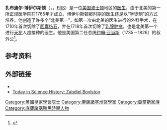 '''扎布迪尔·博伊尔斯顿'''（{{lang-en|Zabdiel Boylston}}，{{bd|1679年|3月9日|1766年|3月1日}}，[[皇家学会院士|FRS]]）是一位[[美国|美国]][[波士顿|波士顿]]地区的[[医生|医生]]，由于北美的第一所正规医学院在1765年才成立，博伊尔斯顿那时期的医生还是以“学徒制”的方式培养。他创造了许多个“北美第一”，如第一次由北美的医生进行的外科手术，在1710年首次切除了[[膽石症|胆囊结石]]，并在1718年首次切除了[[乳腺肿瘤|乳腺肿瘤]]，也是北美第一个进行[[天花|天花]]人痘接种的医生。他是美国第二任总统[[约翰·亚当斯|约翰·亚当斯]]（1735－1826）的叔外公<ref>{{cite web | title = John Adams autobiography, part 1, "John Adams," through 1776, sheet 2 of 53 [electronic edition] | work = Adams Family Papers: An Electronic Archive | publisher = Massachusetts Historical Society | url = http://www.masshist.org/digitaladams/ | accessdate = October 28, 2010 | archive-date = 2012-07-16 | archive-url = https://web.archive.org/web/20120716205713/http://www.masshist.org/digitaladams/ | dead-url = no }}</ref>。

== 参考资料 ==
{{reflist|25em}}
== 外部链接 ==
*{{cite web | title = Open Collections Program: Contagion, The Boston Smallpox Epidemic, 1721 | accessdate = August 27, 2008 | url = http://ocp.hul.harvard.edu/contagion/smallpox.html | archive-date = 2018-07-26 | archive-url = https://web.archive.org/web/20180726145425/http://ocp.hul.harvard.edu/contagion/smallpox.html | dead-url = no }}
* [http://www.todayinsci.com/B/Boylston_Zabdiel/Boylston_Zabdiel.htm Today in Science History: Zabdiel Boylston] {{Wayback|url=http://www.todayinsci.com/B/Boylston_Zabdiel/Boylston_Zabdiel.htm |date=20150905143618 }}

{{Authority control}}

{{DEFAULTSORT:Boylston, Zabdiel}}

[[Category:英國皇家學會院士|Category:英國皇家學會院士]]
[[Category:麻薩諸塞州醫學家|Category:麻薩諸塞州醫學家]]
[[Category:亞當斯家族|Category:亞當斯家族]]
[[Category:麻薩諸塞殖民時期人物|Category:麻薩諸塞殖民時期人物]]